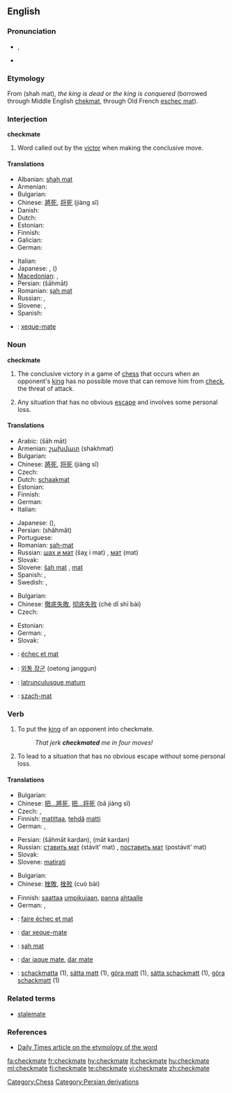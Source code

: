 ==English==

===Pronunciation===
* {{IPA|/ˈʧɛkmeɪt/}}, {{SAMPA|/"tSEkmeIt/}}
* {{audio|En-us-checkmate.ogg|Audio (US)}}

===Etymology===
From {{etyl|fa}} {{fa-Arab|[[شاه مات]]}} (shah mat), ''the king is dead'' or ''the king is conquered'' (borrowed through Middle English [[chekmat]], through Old French [[eschec mat]]).

===Interjection===
'''checkmate'''

# {{chess}} Word called out by the [[victor]] when making the conclusive move.

====Translations====
{{trans-top|said when making the conclusive move in chess}}
* Albanian: [[shah mat]]
* Armenian: {{t-|hy|շախ և մատ|tr=šax ev mat}}
* Bulgarian: {{t-|bg|мат|m}}
* Chinese: [[將死]], [[将死]] (jiàng sǐ)
* Danish: {{t-|da|skakmat|c}}
* Dutch: {{t+|nl|schaakmat}}
* Estonian: {{t|et|šahh ja matt}}
* Finnish: {{t+|fi|shakki ja matti}}
* Galician: {{t|gl|xaque mate}}
* German: {{t+|de|Schachmatt|n}}
{{trans-mid}}
* Italian: {{t+|it|scacco matto|m}}
* Japanese: {{t+|ja|チェックメイト|tr=chekkumeito}}, {{t-|ja|詰み|tr=tsumi}}({{Jpan|[[つみ]]}})
* [[Macedonian]]: {{t|mk|шах-мат|tr=šah-mat}},  {{t-|mk|мат|tr=mat}}
* Persian: {{fa-Arab|[[شهمات]]}} (šāhmāt)
* Romanian: [[şah mat]]
* Russian: {{t-|ru|шах и мат|šaχ i mat}}, {{t+|ru|мат|tr=mat}}
* Slovene: {{t+|sl|šah mat}}, {{t-|sl|mat}}
* Spanish: {{t-|es|jaque mate}}
{{trans-bottom}}

{{checktrans-top}}
* {{ttbc|Portuguese}}: [[xeque-mate]] {{m}}
{{trans-bottom}}

===Noun===
'''checkmate'''

# The conclusive victory in a game of [[chess]] that occurs when an opponent's [[king]] has no possible move that can remove him from [[check]], the threat of attack.
# {{figuratively|by extension}} Any situation that has no obvious [[escape]] and involves some personal loss.

====Translations====
{{trans-top|conclusive victory in a game of chess}}
* Arabic: {{Arab|[[شاه مات]]}} (šāh māt)
* Armenian: [[շախմատ]] (shakhmat)
* Bulgarian: {{t-|bg|мат|m}}
* Chinese: [[將死]], [[将死]] (jiàng sǐ)
* Czech: {{t+|cs|mat|m}}
* Dutch: [[schaakmat]]
* Estonian: {{t-|et|matt}}
* Finnish: {{t+|fi|matti}}
* German: {{t+|de|Schachmatt|n}}
* Italian: {{t+|it|scacco matto|m}}
{{trans-mid}}
* Japanese: {{t-|ja|詰み|tr=tsumi}}({{Jpan|[[つみ]]}}), {{t+|ja|チェックメイト|tr=chekkumeito}}
* Persian: {{fa-Arab|[[شهمات]]}} (shâhmât)
* Portuguese: {{t+|pt|xeque-mate|m}}
* Romanian: [[şah-mat]] {{n}}
* Russian: [[шах и мат]] (šaχ i mat) {{m}}, [[мат]] (mat) {{m}}
* Slovak: {{t-|sk|mat|m}}
* Slovene: [[šah mat]] {{m}}, [[mat]] {{m}}
* Spanish: {{t-|es|jaque mate|m}}, {{t+|es|mate|m}}
* Swedish: {{t+|sv|matt|c}}, {{t-|sv|schack matt|c}}
{{trans-bottom}}

{{trans-top|situation with no obvious escape that involves personal loss}}
* Bulgarian: {{t-|bg|мат|m}}
* Chinese: [[徹底失敗]], [[彻底失败]] (chè dǐ shī bài)
* Czech: {{t-|cs|matová situace|f}}
{{trans-mid}}
* Estonian: {{t|et|lüüasaamine}}
* German: {{t+|de|Schachmatt|n}}, {{t+|de|Niederlage|f}}
* Slovak: {{t-|sk|matová situácia|f}}
{{trans-bottom}}

{{checktrans-top}}
* {{ttbc|French}}: [[échec et mat]]
* {{ttbc|Korean}}: [[외통 장군]] (oetong janggun)
{{checktrans-mid}}
* {{ttbc|Latin}}: [[latrunculusque matum]]
* {{ttbc|Polish}}: [[szach-mat]] {{m}}
{{checktrans-bottom}}

===Verb===
{{en-verb|checkmat|ing}}

# {{transitive|chess}} To put the [[king]] of an opponent into checkmate.
#: ''That jerk '''checkmated''' me in four moves!''
# {{transitive|by extension}} To lead to a situation that has no obvious escape without some personal loss.

====Translations====
{{trans-top|to put an opponent into chessmate}}
* Bulgarian: {{t|bg|матирам}}
* Chinese: [[把...將死]], [[把...将死]] (bǎ jiàng sǐ)
* Czech: {{t-|cs|matovat}}, {{t-|cs|dát mat}}
* Finnish: [[matittaa]], [[tehdä]] [[matti]]
* German: {{t+|de|matt}} {{t+|de|setzen}}, {{t+|de|schachmatt}}
{{trans-mid}}
* Persian: {{fa-Arab|[[شهمات کردن]]}} (šāhmāt kardan), {{fa-Arab|[[مات کردن]]}} (māt kardan)
* Russian: [[ставить мат]] (stávit’ mat) {{impf}}, [[поставить мат]] (postávit’ mat) {{pf}}
* Slovak: {{t-|sk|dať šach mat}}
* Slovene: [[matirati]]
{{trans-bottom}}

{{trans-top|to lead to a situation of no escape}}
* Bulgarian: {{t|bg|матирам}}
* Chinese: [[挫敗]], [[挫败]] (cuò bài)
{{trans-mid}}
* Finnish: [[saattaa]] [[umpikuja|umpikujaan]], [[panna]] [[ahdas|ahtaalle]]
* German: {{t+|de|matt}} {{t+|de|setzen}}, {{t+|de|schachmatt}}
{{trans-bottom}}

{{checktrans-top}}
* {{ttbc|French}}: [[faire échec et mat]]
* {{ttbc|Portuguese}}: [[dar xeque-mate]]
* {{ttbc|Romanian}}: [[şah mat]]
{{checktrans-mid}}
* {{ttbc|Spanish}}: [[dar jaque mate]], [[dar mate]]
* {{ttbc|Swedish}}: [[schackmatta]] (1), [[sätta matt]] (1), [[göra matt]] (1), [[sätta schackmatt]] (1), [[göra schackmatt]] (1)
{{checktrans-bottom}}

===Related terms===
* [[stalemate]]

===References===
* [http://www.dailytimes.com.pk/print.asp?page=story_23-2-2003_pg3_5&ndate=08/05/2004%204:10:21%20PM Daily Times article on the etymology of the word]

[[Category:Chess]]
[[Category:Persian derivations]]

[[fa:checkmate]]
[[fr:checkmate]]
[[hy:checkmate]]
[[it:checkmate]]
[[hu:checkmate]]
[[ml:checkmate]]
[[fi:checkmate]]
[[te:checkmate]]
[[vi:checkmate]]
[[zh:checkmate]]